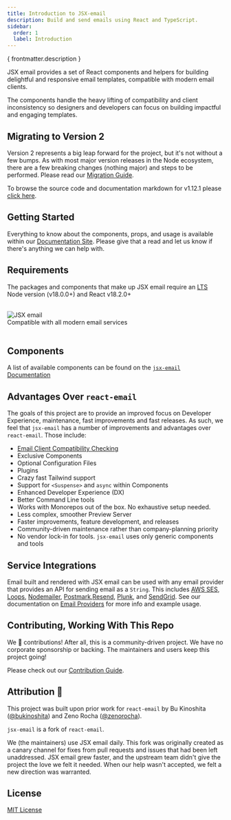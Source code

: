 ```yaml
---
title: Introduction to JSX-email
description: Build and send emails using React and TypeScript.
sidebar:
  order: 1
  label: Introduction
---
```


<p>{ frontmatter.description }</p>

JSX email provides a set of React components and helpers for building delightful and responsive email templates, compatible with modern email clients.

The components handle the heavy lifting of compatibility and client inconsistency so designers and developers can focus on building impactful and engaging templates.

## Migrating to Version 2

Version 2 represents a big leap forward for the project, but it's not without a few bumps. As with most major version releases in the Node ecosystem, there are a few breaking changes (nothing major) and steps to be performed. Please read our [Migration Guide](upgrade/v2).

To browse the source code and documentation markdown for v1.12.1 please [click here](https://github.com/shellscape/jsx-email/tree/545ad7550fef11cc18fafe71c772c7b66a8b2373).

## Getting Started

Everything to know about the components, props, and usage is available within our [Documentation Site](/introduction). Please give that a read and let us know if there's anything we can help with.

## Requirements

The packages and components that make up JSX email require an [LTS](https://github.com/nodejs/Release) Node version (v18.0.0+) and React v18.2.0+

<div>
  <br/>
	<img src="https://raw.githubusercontent.com/shellscape/jsx-email/main/assets/clients.svg" alt="JSX email" class="clients"/><br/>
  Compatible with all modern email services
  <br/><br/>
</div>

## Components

A list of available components can be found on the [`jsx-email` Documentation](/introduction)

## Advantages Over `react-email`

The goals of this project are to provide an improved focus on Developer Experience, maintenance, fast improvements and fast releases. As such, we feel that `jsx-email` has a number of improvements and advantages over `react-email`. Those include:

- [Email Client Compatibility Checking](/core/cli#check)
- Exclusive Components
- Optional Configuration Files
- Plugins
- Crazy fast Tailwind support
- Support for `<Suspense>` and `async` within Components
- Enhanced Developer Experience (DX)
- Better Command Line tools
- Works with Monorepos out of the box. No exhaustive setup needed.
- Less complex, smoother Preview Server
- Faster improvements, feature development, and releases
- Community-driven maintenance rather than company-planning priority
- No vendor lock-in for tools. `jsx-email` uses only generic components and tools

## Service Integrations

Email built and rendered with JSX email can be used with any email provider that provides an API for sending email as a `String`.
This includes [AWS SES](https://aws.amazon.com/ses), [Loops](https://loops.so), [Nodemailer](https://nodemailer.com), [Postmark](https://postmarkapp.com),[Resend](https://resend.com), [Plunk](https://www.useplunk.com/), and [SendGrid](https://sendgrid.com). See our documentation on [Email Providers](/email-providers) for more info and example usage.

## Contributing, Working With This Repo

We 💛 contributions! After all, this is a community-driven project. We have no corporate sponsorship or backing. The maintainers and users keep this project going!

Please check out our [Contribution Guide](https://github.com/shellscape/jsx-email/blob/main/CONTRIBUTING.md).

## Attribution 🧡

This project was built upon prior work for `react-email` by Bu Kinoshita ([@bukinoshita](https://twitter.com/bukinoshita)) and Zeno Rocha ([@zenorocha](https://twitter.com/zenorocha)).

`jsx-email` is a fork of `react-email`.

We (the maintainers) use JSX email daily. This fork was originally created as a canary channel for fixes from pull requests and issues that had been left unaddressed. JSX email grew faster, and the upstream team didn't give the project the love we felt it needed. When our help wasn't accepted, we felt a new direction was warranted.

## License

[MIT License](https://github.com/shellscape/jsx-email/blob/main/LICENSE.md)